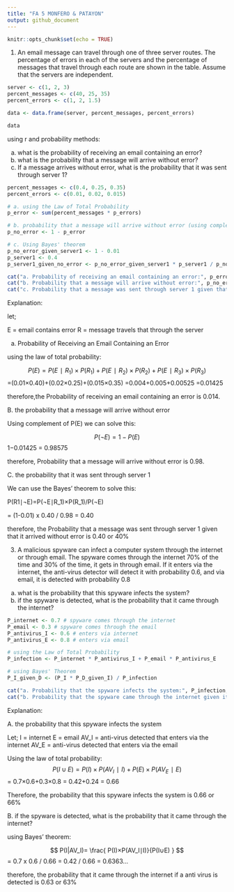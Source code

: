 ---
title: "FA 5 MONFERO & PATAYON"
output: github_document
---

```{r setup, include=FALSE}
knitr::opts_chunk$set(echo = TRUE)
```
1. An email message can travel through one of three server routes. The percentage of errors in each of the servers and the percentage of messages that travel through each route are shown in the table. Assume that the servers are independent.
```{r}

server <- c(1, 2, 3)
percent_messages <- c(40, 25, 35)
percent_errors <- c(1, 2, 1.5)

data <- data.frame(server, percent_messages, percent_errors)

data
```

using r and probability methods:

a. what is the probability of receiving an email containing an error?
b. what is the probability that a message will arrive without error?
c. If a message arrives without error, what is the probability that it was sent through server 1?

```{r}
percent_messages <- c(0.4, 0.25, 0.35)
percent_errors <- c(0.01, 0.02, 0.015)

# a. using the Law of Total Probability
p_error <- sum(percent_messages * p_errors)

# b. probability that a message will arrive without error (using complement)
p_no_error <- 1 - p_error

# c. Using Bayes' theorem
p_no_error_given_server1 <- 1 - 0.01
p_server1 <- 0.4
p_server1_given_no_error <- p_no_error_given_server1 * p_server1 / p_no_error

cat("a. Probability of receiving an email containing an error:", p_error, "\n")
cat("b. Probability that a message will arrive without error:", p_no_error, "\n")
cat("c. Probability that a message was sent through server 1 given that it arrived without error:", p_server1_given_no_error, "\n")

```
Explanation: 

let;

E = email contains error
R = message travels that through the server

a. Probability of Receiving an Email Containing an Error

using the law of total probability:

$$
P(E) = P(E∣R_1)×P(R_1)+P(E∣R_2)×P(R_2)+P(E∣R_3)×P(R_3)
$$
=(0.01×0.40)+(0.02×0.25)+(0.015×0.35)
=0.004+0.005+0.00525
=0.01425

therefore,the Probability of receiving an email containing an error is 0.014.

B. the probability that a message will arrive without error

Using complement of P(E) we can solve this:

$$
P(¬E)=1−P(E)
$$
1−0.01425 = 0.98575

therefore, Probability that a message will arrive without error is 0.98.

C. the probability that it was sent through server 1

We can use the Bayes' theorem to solve this:

P(R1∣¬E)=P(¬E∣R_1)×P(R_1)/P(¬E)

= (1-0.01) x 0.40 / 0.98
= 0.40

therefore, the Probability that a message was sent through server 1 given that it arrived without error is 0.40 or 40%


3. A malicious spyware can infect a computer system through the internet or through email. The spyware comes through the internet 70% of the time and 30% of the time, it gets in through email. If it enters via the internet, the anti-virus detector will detect it with probability 0.6, and via email, it is detected with probability 0.8

a. what is the probability that this spyware infects the system?
b. if the spyware is detected, what is the probability that it came through the internet?

```{r}
P_internet <- 0.7 # spyware comes through the internet
P_email <- 0.3 # spyware comes through the email
P_antivirus_I <- 0.6 # enters via internet
P_antivirus_E <- 0.8 # enters via email

# using the Law of Total Probability
P_infection <- P_internet * P_antivirus_I + P_email * P_antivirus_E

# using Bayes' Theorem
P_I_given_D <- (P_I * P_D_given_I) / P_infection

cat("a. Probability that the spyware infects the system:", P_infection, "\n")
cat("b. Probability that the spyware came through the internet given it's detected:", P_I_given_D, "\n")

```
Explanation:

A. the probability that this spyware infects the system

Let;
I = internet
E = email
AV_I = anti-virus detected that enters via the internet
AV_E = anti-virus detected that enters via the email

Using the law of total probability:
$$
P(I∪E)=P(I)×P(AV_I ∣ I)+P(E)×P(AV_E∣E)
$$
= 0.7×0.6+0.3×0.8
= 0.42+0.24
= 0.66

Therefore, the probability that this spyware infects the system is 0.66 or 66%

B. if the spyware is detected, what is the probability that it came through the internet?

using Bayes' theorem:

$$
P(I|AV_I)= \frac{ P(I)×P(AV_I∣I)}{P(I∪E) } 
$$
= 0.7 x 0.6 / 0.66
= 0.42 / 0.66
= 0.6363...
 
therefore, the probability that it came through the internet if a anti virus is detected is 0.63 or 63%
